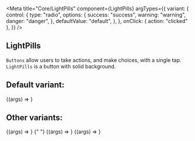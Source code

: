 

<Meta
  title="Core/LightPills"
  component={LightPills}
  argTypes={{
    variant: {
      control: {
        type: "radio",
        options: {
          success: "success",
          warning: "warning",
          danger: "danger",
        },
        defaultValue: "default",
      },
    },
    onClick: { action: "clicked" },
  }}
/>

## LightPills

`Buttons` allow users to take actions, and make choices, with a single tap.
`LightPills` is a button with solid background.

## Default variant:

<Canvas>
  <Story name="Default" args={{ label: "Light Pill" }}>
    {(args) => <LightPills {...args} />}
  </Story>
</Canvas>

## Other variants:

<Canvas>
  <Story name="Success" args={{ variant: "success", label: "Success" }}>
    {(args) => <LightPills {...args} />}
  </Story>{" "}
  <Story name="Warning" args={{ variant: "warning", label: "Warning" }}>
    {(args) => <LightPills {...args} />}
  </Story>
  <Story name="Danger" args={{ variant: "danger", label: "Danger" }}>
    {(args) => <LightPills {...args} />}
  </Story>
</Canvas>

<ArgsTable of={LightPills} />
